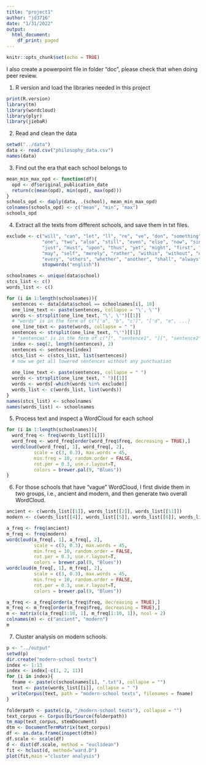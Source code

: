 ---
title: "project1"
author: "jd3716"
date: "1/31/2022"
output:
  html_document:
    df_print: paged
---

```{r setup, include=FALSE}
knitr::opts_chunk$set(echo = TRUE)
```

I also create a powerpoint file in folder "doc", please check that when doing peer review.

1. R version and load the libraries needed in this project
```{r warning=FALSE, message=FALSE}
print(R.version)
library(tm)
library(wordcloud)
library(plyr)
library(jiebaR)
```

2. Read and clean the data
```{r warning=FALSE}
setwd("../data")
data <- read.csv("philosophy_data.csv")
names(data)
```

3. Find out the era that each school belongs to
```{r}
mean_min_max_opd <- function(df){
  opd <- df$original_publication_date
  return(c(mean(opd), min(opd), max(opd)))
}
schools_opd <- daply(data, .(school), mean_min_max_opd)
colnames(schools_opd) <- c("mean", "min", "max")
schools_opd
```

4. Extract all the texts from different schools, and save them in txt files.
```{r warning=FALSE}
exclude <- c("will", "can", "let", "ll", "re", "ve", "don", "something", "thing", "things", "isn", 
             "one", "two", "also", "still", "even", "else", "now", "since", "however", "us", 
             "just", "must", "upon", "thus", "yet", "might", "first", "nothing", "therefore", 
             "may", "self", "merely", "rather", "within", "without", "never", "either", 
             "every", "others", "whether", "another", "shall", "always", "many", "much", 
             stopwords("english"))

schoolnames <- unique(data$school)
stcs_list <- c()
words_list <- c()

for (i in 1:length(schoolnames)){
  sentences <- data[data$school == schoolnames[i], 10]
  one_line_text <- paste(sentences, collapse = "\', \'")
  words <- strsplit(one_line_text, "\', \'")[[1]]
  # "words" is in the form of c("['a", "b", "c']", "['d", "e", ...)
  one_line_text <- paste(words, collapse = " ")
  sentences <- strsplit(one_line_text, "\'")[[1]]
  # "sentences" is in the form of c("[", "sentence1", "][", "sentence2", "][", ...)
  index <- seq(2, length(sentences), 2)
  sentences <- sentences[index]
  stcs_list <- c(stcs_list, list(sentences))
  # now we get all lowered sentences without any punctuation
  
  one_line_text <- paste(sentences, collapse = " ")
  words <- strsplit(one_line_text, " ")[[1]]
  words <- words[-which(words %in% exclude)]
  words_list <- c(words_list, list(words))
}
names(stcs_list) <- schoolnames
names(words_list) <- schoolnames
```

5. Process text and inspect a WordCloud for each school
```{r}
for (i in 1:length(schoolnames)){
  word_freq <- freq(words_list[[i]])
  word_freq <- word_freq[order(word_freq$freq, decreasing = TRUE),]
  wordcloud(word_freq[, 1], word_freq[, 2],
          scale = c(3, 0.3), max.words = 45,
          min.freq = 10, random.order = FALSE,
          rot.per = 0.3, use.r.layout=T,
          colors = brewer.pal(9, "Blues"))
}
```

6. For those schools that have "vague" WordCloud, I first divide them in two groups, i.e., ancient and modern, and then generate two overall WordCloud.
```{r warning=FALSE}
ancient <- c(words_list[[1]], words_list[[2]], words_list[[11]])
modern <- c(words_list[[4]], words_list[[5]], words_list[[6]], words_list[[7]], words_list[[12]])

a_freq <- freq(ancient)
m_freq <- freq(modern)
wordcloud(a_freq[, 1], a_freq[, 2],
          scale = c(3, 0.3), max.words = 45,
          min.freq = 10, random.order = FALSE,
          rot.per = 0.3, use.r.layout=T,
          colors = brewer.pal(9, "Blues"))
wordcloud(m_freq[, 1], m_freq[, 2],
          scale = c(3, 0.3), max.words = 45,
          min.freq = 10, random.order = FALSE,
          rot.per = 0.3, use.r.layout=T,
          colors = brewer.pal(9, "Blues"))

a_freq <- a_freq[order(a_freq$freq, decreasing = TRUE),]
m_freq <- m_freq[order(m_freq$freq, decreasing = TRUE),]
m <- matrix(c(a_freq[1:10, 1], m_freq[1:10, 1]), ncol = 2)
colnames(m) <- c("ancient", "modern")
m
```

7. Cluster analysis on modern schools.
```{r warning=FALSE}
p <- "../output"
setwd(p)
dir.create("modern-school texts")
index <- 1:13
index <- index[-c(1, 2, 11)]
for (i in index){
  fname <- paste(c(schoolnames[i], ".txt"), collapse = "")
  text <- paste(words_list[[i]], collapse = " ")
  writeCorpus(text, path = "modern-school texts", filenames = fname)
}

folderpath <- paste(c(p, "/modern-school texts"), collapse = "")
text_corpus <- Corpus(DirSource(folderpath))
tm_map(text_corpus, stemDocument)
dtm <- DocumentTermMatrix(text_corpus)
df <- as.data.frame(inspect(dtm))
df.scale <- scale(df)
d <- dist(df.scale, method = "euclidean")
fit <- hclust(d, method="ward.D")
plot(fit,main ="cluster analysis")
```
